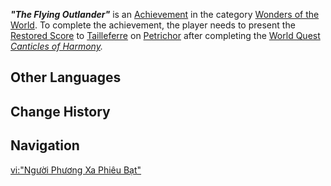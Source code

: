 {{Achievement_Infobox
|id           = 81476
|order id     = 1460
|category     = Wonders of the World
|description  = Allow the lost score to once again see the light of day.
|requirements = Talk to [[Tailleferre]] after retrieving the [[Restored Score]].
|primogems    = 5
|hidden       = 1
|type         = Exploration
}}
'''''"The Flying Outlander"''''' is an [[Achievement]] in the category [[Wonders of the World]]. To complete the achievement, the player needs to present the [[Restored Score]] to [[Tailleferre]] on [[Petrichor]] after completing the [[World Quest]] ''[[Canticles of Harmony]].''

<!--
==Trivia==

==Video Guides==
{{EVT
|video1   = 
|caption1 = 
}}
-->
==Other Languages==
{{Other Languages
|en       = "The Flying Outlander"
|zhs      = 「漂泊的异乡人」
|zhs_rm   = 
|zht      = 「漂泊的異鄉人」
|zht_rm   = 
|zh_tl    = 
|ja       = 「漂流の異邦人」
|ja_rm    = "Hyouryuu no Ihoujin"
|ja_tl    = "Drifting Foreigner"
|ko       = 「방황하는 이방인」
|ko_rm    = 
|ko_tl    = 
|es       = {{MC|m=El forastero|f=La forastera}} errante
|es_tl    = {{MC|mf=1|The}} Wandering {{MC|mf=1|Stranger}}
|fr       = « L'étranger volant »
|fr_tl    = "The Flying Outlander"
|ru       = «Летающий чужеземец»
|ru_tl    = "The Flying Outlander"
|th       = "คนต่างแดนพเนจร"
|th_rm    = 
|th_tl    = 
|vi       = "Người Phương Xa Phiêu Bạt"
|vi_tl    = 
|de       = „Der fliegende Fremde“
|de_tl    = "The Flying Stranger"
|id       = "Pelancong Kelana"
|id_tl    = "Wandering Traveler"
|pt       = Forasteiro Andarilho
|pt_tl    = 
|tr       = "Uçan Yabancı"
|tr_tl    = 
|it       = Il Forestiero Volante
|it_tl    = The Flying Foreigner
}}

==Change History==
{{Change History|4.6}}
<!--
==References==
{{Reflist}}
-->
==Navigation==
{{Achievement Navbox|Wonders of the World|Exploration}}

[[vi:"Người Phương Xa Phiêu Bạt"]]